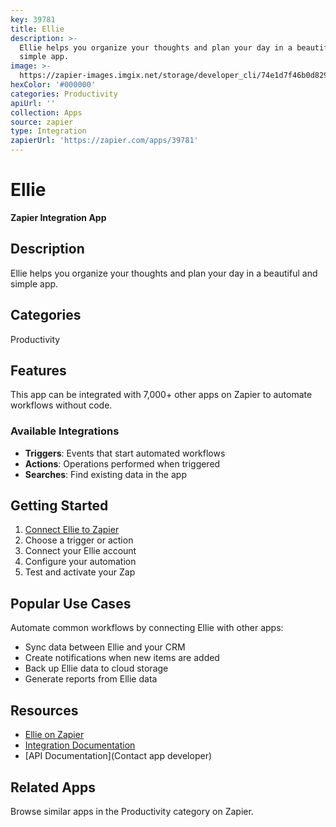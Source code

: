 ```yaml
---
key: 39781
title: Ellie
description: >-
  Ellie helps you organize your thoughts and plan your day in a beautiful and
  simple app.
image: >-
  https://zapier-images.imgix.net/storage/developer_cli/74e1d7f46b0d82991ac8fca6ce94cd0b.png?auto=format%2Ccompress&ixlib=python-3.0.0&q=50
hexColor: '#000000'
categories: Productivity
apiUrl: ''
collection: Apps
source: zapier
type: Integration
zapierUrl: 'https://zapier.com/apps/39781'
---
```

# Ellie

**Zapier Integration App**

## Description

Ellie helps you organize your thoughts and plan your day in a beautiful and simple app.

## Categories

Productivity

## Features

This app can be integrated with 7,000+ other apps on Zapier to automate workflows without code.

### Available Integrations

- **Triggers**: Events that start automated workflows
- **Actions**: Operations performed when triggered
- **Searches**: Find existing data in the app

## Getting Started

1. [Connect Ellie to Zapier](https://zapier.com/apps/39781)
2. Choose a trigger or action
3. Connect your Ellie account
4. Configure your automation
5. Test and activate your Zap

## Popular Use Cases

Automate common workflows by connecting Ellie with other apps:

- Sync data between Ellie and your CRM
- Create notifications when new items are added
- Back up Ellie data to cloud storage
- Generate reports from Ellie data

## Resources

- [Ellie on Zapier](https://zapier.com/apps/39781)
- [Integration Documentation](https://zapier.com/apps/39781/integrations)
- [API Documentation](Contact app developer)

## Related Apps

Browse similar apps in the Productivity category on Zapier.
